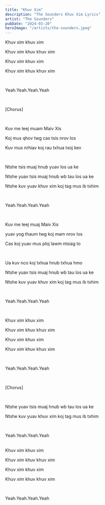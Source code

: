 ```yaml
---
title: "Khuv Xim"
description: "The Sounders Khuv Xim Lyrics"
artist: "The Sounders"
pubDate: "2024-03-20"
heroImage: "/artists/the-sounders.jpeg"
---
```


Khuv xim khuv xim

Khuv xim khuv khuv xim

Khuv xim khuv xim

Khuv xim khuv khuv xim

<br />

Yeah.Yeah.Yeah.Yeah

<br />

[Chorus]

<br />

Kuv me leej muam Maiv Xis

Koj mus qhov twg cas tsis nrov los

Kuv mus nrhiav koj rau txhua txoj kev

<br />

Ntshe tsis muaj hnub yuav los ua ke

Ntshe yuav tsis muaj hnub wb tau los ua ke

Ntshe kuv yuav khuv xim koj tag mus ib txhim

<br />

Yeah.Yeah.Yeah.Yeah

<br />

Kuv me leej muaj Maiv Xis

yuav yog thaum twg koj mam nrov los

Cas koj yuav mus ploj lawm ntsiag to

<br />

Ua kuv nco koj txhua hnub txhua hmo

Ntshe yuav tsis muaj hnub wb tau los ua ke

Ntshe kuv yuav khuv xim koj tag mus ib txhim

<br />

Yeah.Yeah.Yeah.Yeah

<br />

Khuv xim khuv xim

Khuv xim khuv khuv xim

Khuv xim khuv xim

Khuv xim khuv khuv xim

<br />

Yeah.Yeah.Yeah.Yeah

<br />

[Chorus]

<br />

Ntshe yuav tsis muaj hnub wb tau los ua ke

Ntshe kuv yuav khuv xim koj tag mus ib txhim

<br />

Yeah.Yeah.Yeah.Yeah

<br />
Khuv xim khuv xim

Khuv xim khuv khuv xim

Khuv xim khuv xim

Khuv xim khuv khuv xim

<br />

Yeah.Yeah.Yeah.Yeah
